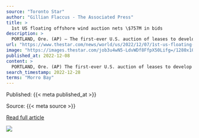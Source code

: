 ```yaml
---
source: "Toronto Star"
author: "Gillian Flaccus - The Associated Press"
title: >
  1st US floating offshore wind auction nets \$757M in bids
description: >
  PORTLAND, Ore. (AP) — The first-ever U.S. auction of leases to develop commercial-scale floating wind farms in the deep waters off the West Coast attr...
url: "https://www.thestar.com/news/world/us/2022/12/07/1st-us-floating-offshore-wind-auction-nets-757m-off-calif.html"
image: "https://images.thestar.com/job3u4wN5-LdvWDf8FfpX50Lifg=/1280x1024/smart/filters:cb(1670461758709):format(webp)/https://www.thestar.com/content/dam/thestar/news/world/us/2022/12/07/1st-us-floating-offshore-wind-auction-nets-757m-in-bids/20221205181212-638e7ad2821cf083b8299d5cjpeg.jpg"
published_at: 2022-12-08
content: >
  PORTLAND, Ore. (AP) The first-ever U.S. auction of leases to develop commercial-scale floating wind farms in the deep waters off the West Coast attracted $757 million in winning bids Wednesday from m… [+3923 chars]
search_timestamp: 2022-12-28
terms: "Morro Bay"
---
```



Published: {{< meta published_at >}}


Source: {{< meta source >}}


[Read full article]({{< meta url >}})



![](`r rmarkdown::metadata$image[1]`)
